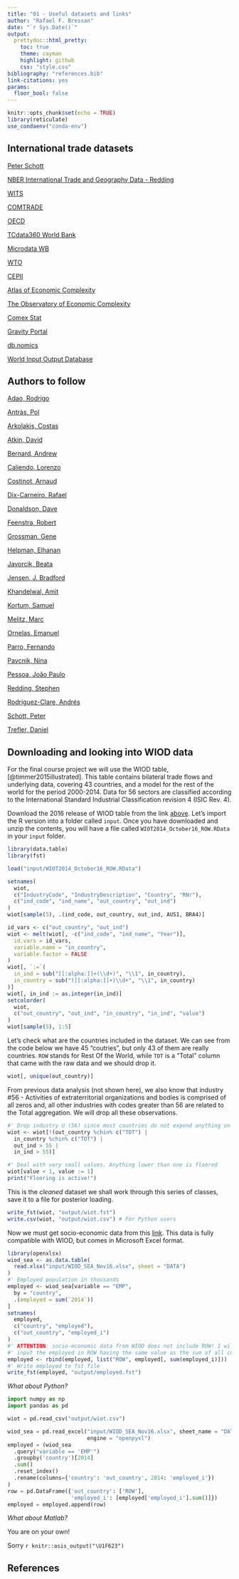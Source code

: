 ```yaml
---
title: "01 - Useful datasets and links"
author: "Rafael F. Bressan"
date: "`r Sys.Date()`"
output:
  prettydoc::html_pretty:
    toc: true
    theme: cayman
    highlight: github
    css: "style.css"
bibliography: "references.bib"
link-citations: yes
params:
  floor_bool: false
---
```


<script type="text/x-mathjax-config">
MathJax.Hub.Config({
  TeX: { 
      equationNumbers: { 
            autoNumber: "all",
            formatNumber: function (n) {return n}
      } 
  }
});
</script>


```r
knitr::opts_chunk$set(echo = TRUE)
library(reticulate)
use_condaenv("conda-env")
```

## International trade datasets

[Peter Schott](https://sompks4.github.io/sub_data.html)

[NBER International Trade and Geography Data - Redding](http://www.princeton.edu/~reddings/NBER-trade-data.html)

[WITS](https://wits.worldbank.org/)

[COMTRADE](https://comtrade.un.org/data/)

[OECD](https://stats.oecd.org/Index.aspx?DataSetCode=BTDIXE_I4)

[TCdata360 World Bank](https://tcdata360.worldbank.org/)

[Microdata WB](https://microdata.worldbank.org/index.php/catalog?sort_by=rank&sort_order=desc&sk=trade)

[WTO](https://www.wto.org/english/res_e/res_e.htm)

[CEPII](http://www.cepii.fr/CEPII/en/bdd_modele/bdd_modele.asp)

[Atlas of Economic Complexity](https://atlas.cid.harvard.edu/)

[The Observatory of Economic Complexity](https://oec.world/)

[Comex Stat](http://comexstat.mdic.gov.br/pt/home)

[Gravity Portal](https://www.usitc.gov/data/gravity/index.htm)

[db.nomics](https://db.nomics.world/)

[World Input Output Database](https://www.rug.nl/ggdc/valuechain/wiod/wiod-2016-release)

## Authors to follow

[Adao, Rodrigo](https://app.scholarsite.io/rodrigo-adao)

[Antràs, Pol](https://scholar.harvard.edu/antras/home)

[Arkolakis, Costas](https://arkolakis.com/)

[Atkin, David](https://www.mit.edu/~atkin/)

[Bernard, Andrew](https://www.andrewbbernard.com/)

[Caliendo, Lorenzo](https://sites.google.com/site/lorenzocaliendo/research/cdp)

[Costinot, Arnaud](https://economics.mit.edu/faculty/costinot)

[Dix-Carneiro, Rafael](https://sites.google.com/site/rafaeldixcarneiro/)

[Donaldson, Dave](https://dave-donaldson.com/)

[Feenstra, Robert](http://www.robertcfeenstra.com/)

[Grossman, Gene](http://www.princeton.edu/~grossman/)

[Helpman, Elhanan](https://scholar.harvard.edu/helpman/home)

[Javorcik, Beata](https://users.ox.ac.uk/~econ0247/)

[Jensen, J. Bradford](https://sites.google.com/view/jbradfordjensen/)

[Khandelwal, Amit](https://akhandelwal8.github.io/research/)

[Kortum, Samuel](http://kortum.elisites.yale.edu/)

[Melitz, Marc](https://scholar.harvard.edu/melitz)

[Ornelas, Emanuel](https://sites.google.com/site/emanuelornelaseo/)

[Parro, Fernando](https://sites.google.com/site/fernandoparro1/)

[Pavcnik, Nina](https://sites.dartmouth.edu/npavcnik/)

[Pessoa, João Paulo](https://sites.google.com/site/joaopaulocnpessoa/)

[Redding, Stephen](https://www.princeton.edu/~reddings/)

[Rodríguez-Clare, Andrés](https://andres.econ.berkeley.edu/)

[Schott, Peter](http://faculty.som.yale.edu/peterschott/)

[Trefler, Daniel](http://www-2.rotman.utoronto.ca/~dtrefler/)

## Downloading and looking into WIOD data

For the final course project we will use the WIOD table, [@timmer2015illustrated]. This table contains bilateral trade flows and underlying data, covering 43 countries, and a model for the rest of the world for the period 2000-2014. Data for 56 sectors are classified according to the International Standard Industrial Classification revision 4 (ISIC Rev. 4).

Download the 2016 release of WIOD table from the link [above](https://www.rug.nl/ggdc/valuechain/wiod/wiod-2016-release). Let's import the R version into a folder called `input`. Once you have downloaded and unzip the contents, you will have a file called `WIOT2014_October16_ROW.RData` in your `input` folder.

```r
library(data.table)
library(fst)

load("input/WIOT2014_October16_ROW.RData")

setnames(
  wiot,
  c("IndustryCode", "IndustryDescription", "Country", "RNr"),
  c("ind_code", "ind_name", "out_country", "out_ind")
)
wiot[sample(5), .(ind_code, out_country, out_ind, AUS1, BRA4)]
```

```r
id_vars <- c("out_country", "out_ind")
wiot <- melt(wiot[, -c("ind_code", "ind_name", "Year")],
  id.vars = id_vars,
  variable.name = "in_country",
  variable.factor = FALSE
)
wiot[, `:=`(
  in_ind = sub("[[:alpha:]]+(\\d+)", "\\1", in_country),
  in_country = sub("([[:alpha:]]+)\\d+", "\\1", in_country)
)]
wiot[, in_ind := as.integer(in_ind)]
setcolorder(
  wiot,
  c("out_country", "out_ind", "in_country", "in_ind", "value")
)
wiot[sample(5), 1:5]
```

Let's check what are the countries included in the dataset. We can see from the code below we have 45 "coutries", but only 43 of them are really countries. `ROW` stands for Rest Of the World, while `TOT` is a "Total" column that came with the raw data and we should drop it.

```r
wiot[, unique(out_country)]
```

From previous data analysis (not shown here), we also know that industry #56 - Activities of extraterritorial organizations and bodies is comprised of all zeros and, all other industries with codes greater than 56 are related to the Total aggregation. We will drop all these observations.

```r
#' Drop industry U (56) since most countries do not expend anything on this
wiot <- wiot[!(out_country %chin% c("TOT") |
  in_country %chin% c("TOT") |
  out_ind > 55 |
  in_ind > 55)]
```

```r
#' Deal with very small values. Anything lower than one is floored
wiot[value < 1, value := 1]
print("Flooring is active!")
```

This is the _cleaned_ dataset we shall work through this series of classes, save it to a file for posterior loading.

```r
write_fst(wiot, "output/wiot.fst")
write.csv(wiot, "output/wiot.csv") # For Python users
```

Now we must get socio-economic data from this [link](https://dataverse.nl/api/access/datafile/199095). This data is fully compatible with WIOD, but comes in Microsoft Excel format. 

```r
library(openxlsx)
wiod_sea <- as.data.table(
  read.xlsx("input/WIOD_SEA_Nov16.xlsx", sheet = "DATA")
)
#' Employed population in thousands
employed <- wiod_sea[variable == "EMP",
  by = "country",
  .(employed = sum(`2014`))
]
setnames(
  employed,
  c("country", "employed"),
  c("out_country", "employed_i")
)
#' ATTENTION: socio-economic data from WIOD does not include ROW! I will just
#' input the employed in ROW having the same value as the sum of all countries!
employed <- rbind(employed, list("ROW", employed[, sum(employed_i)]))
#' Write employed to fst file
write_fst(employed, "output/employed.fst")
```

_What about Python?_

```python
import numpy as np
import pandas as pd

wiot = pd.read_csv("output/wiot.csv")

wiod_sea = pd.read_excel("input/WIOD_SEA_Nov16.xlsx", sheet_name = "DATA",
                         engine = "openpyxl")
employed = (wiod_sea
  .query("variable == 'EMP'")
  .groupby('country')[2014]
  .sum()
  .reset_index()
  .rename(columns={'country': 'out_country', 2014: 'employed_i'})
)
row = pd.DataFrame({'out_country': ['ROW'], 
                    'employed_i': [employed['employed_i'].sum()]})
employed = employed.append(row)
```

_What about Matlab?_

You are on your own!

Sorry `r knitr::asis_output("\U1F623")`


## References